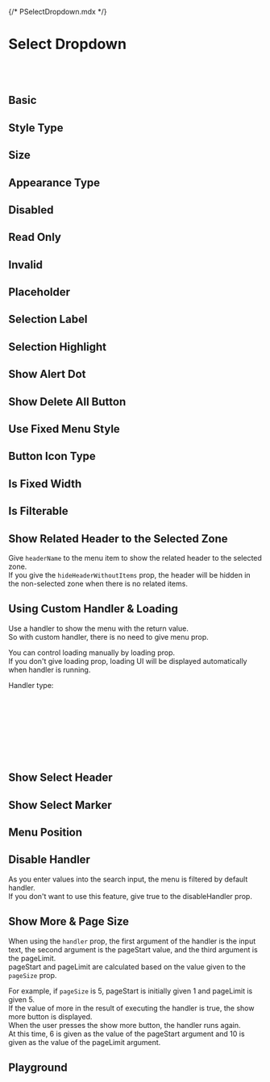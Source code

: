 {/* PSelectDropdown.mdx */}



<Meta of={PSelectDropdownStories} />


# Select Dropdown
<br/>
<br/>

## Basic
<Canvas of={PSelectDropdownStories.Basic} />

## Style Type
<Canvas of={PSelectDropdownStories.StyleType} />

## Size
<Canvas of={PSelectDropdownStories.Size} />

## Appearance Type
<Canvas of={PSelectDropdownStories.AppearanceType} />

## Disabled
<Canvas of={PSelectDropdownStories.Disabled} />

## Read Only
<Canvas of={PSelectDropdownStories.ReadOnly} />

## Invalid
<Canvas of={PSelectDropdownStories.Invalid} />

## Placeholder
<Canvas of={PSelectDropdownStories.Placeholder} />

## Selection Label
<Canvas of={PSelectDropdownStories.SelectionLabel} />

## Selection Highlight
<Canvas of={PSelectDropdownStories.SelectionHighlight} />

## Show Alert Dot
<Canvas of={PSelectDropdownStories.ShowAlertDot} />

## Show Delete All Button
<Canvas of={PSelectDropdownStories.ShowDeleteAllButton} />

## Use Fixed Menu Style
<Canvas of={PSelectDropdownStories.UseFixedMenuStyle} />

## Button Icon Type
<Canvas of={PSelectDropdownStories.ButtonIconType} />

## Is Fixed Width
<Canvas of={PSelectDropdownStories.IsFixedWidth} />

## Is Filterable
<Canvas of={PSelectDropdownStories.IsFilterable} />

## Show Related Header to the Selected Zone

Give ```headerName``` to the menu item to show the related header to the selected zone. <br/>
If you give the ```hideHeaderWithoutItems``` prop, the header will be hidden in the non-selected zone when there is no related items. <br/>
<Canvas of={PSelectDropdownStories.ShowRelatedHeadertotheSelectedZone} />

## Using Custom Handler & Loading

Use a handler to show the menu with the return value. <br/>
So with custom handler, there is no need to give menu prop. <br/>

You can control loading manually by loading prop. <br/>
If you don't give loading prop, loading UI will be displayed automatically when handler is running. <br/>

Handler type:

```typescript
interface HandlerRes {
    results: MenuItem[]; // this is context menu items
    totalCount?: number; // will be deprecated
    more?: boolean; // Whether to show 'show more' item on the bottom or not
}
interface AutocompleteHandler {
    (inputText: string, pageStart?: number, pageLimit?: number): Promise<HandlerRes>|HandlerRes;
}
```
<Canvas of={PSelectDropdownStories.UsingCustomHandlerAndLoading} />

## Show Select Header
<Canvas of={PSelectDropdownStories.ShowSelectHeader} />

## Show Select Marker
<Canvas of={PSelectDropdownStories.ShowSelectMarker} />

## Menu Position
<Canvas of={PSelectDropdownStories.MenuPosition} />

## Disable Handler

As you enter values into the search input, the menu is filtered by default handler. <br/>
If you don't want to use this feature, give true to the disableHandler prop.
<Canvas of={PSelectDropdownStories.DisableHandler} />

## Show More & Page Size

When using the `handler` prop, the first argument of the handler is the input text, the second argument is the pageStart value, and the third argument is the pageLimit. <br/>
pageStart and pageLimit are calculated based on the value given to the `pageSize` prop. <br/>

For example, if `pageSize` is 5, pageStart is initially given 1 and pageLimit is given 5. <br/>
If the value of more in the result of executing the handler is true, the show more button is displayed. <br/>
When the user presses the show more button, the handler runs again. <br/>
At this time, 6 is given as the value of the pageStart argument and 10 is given as the value of the pageLimit argument. <br/>
<Canvas of={PSelectDropdownStories.ShowMoreAndPageSize} />

## Playground
<Canvas of={PSelectDropdownStories.Playground} />
<Controls of={PSelectDropdownStories.Playground} />

<br/>
<br/>
